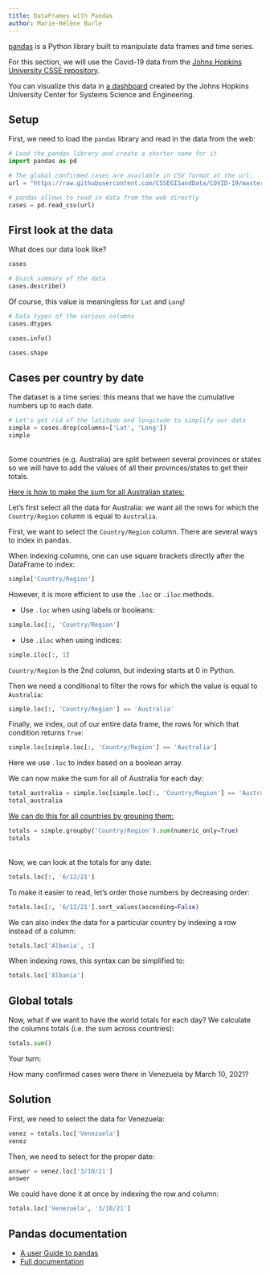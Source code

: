 ```yaml
---
title: DataFrames with Pandas
author: Marie-Hélène Burle
---
```


:::{.def}

[pandas](https://pandas.pydata.org/) is a Python library built to manipulate data frames and time series.

:::

For this section, we will use the Covid-19 data from the [Johns Hopkins University CSSE repository](https://github.com/CSSEGISandData/COVID-19).

You can visualize this data in [a dashboard](https://www.arcgis.com/apps/dashboards/bda7594740fd40299423467b48e9ecf6) created by the Johns Hopkins University Center for Systems Science and Engineering.

## Setup

First, we need to load the `pandas` library and read in the data from the web:

```python
# Load the pandas library and create a shorter name for it
import pandas as pd

# The global confirmed cases are available in CSV format at the url:
url = "https://raw.githubusercontent.com/CSSEGISandData/COVID-19/master/csse_covid_19_data/csse_covid_19_time_series/time_series_covid19_confirmed_global.csv"

# pandas allows to read in data from the web directly
cases = pd.read_csv(url)
```

## First look at the data

What does our data look like?

```python
cases
```

```python
# Quick summary of the data
cases.describe()
```

:::{.note}

Of course, this value is meaningless for `Lat` and `Long`!

:::

```python
# Data types of the various columns
cases.dtypes
```

```python
cases.info()
```

```python
cases.shape
```

## Cases per country by date

The dataset is a time series: this means that we have the cumulative numbers up to each date.

```python
# Let's get rid of the latitude and longitude to simplify our data
simple = cases.drop(columns=['Lat', 'Long'])
simple
```
<br>
Some countries (e.g. Australia) are split between several provinces or states so we will have to add the values of all their provinces/states to get their totals.

[Here is how to make the sum for all Australian states:]{.underline}

Let's first select all the data for Australia: we want all the rows for which the `Country/Region` column is equal to `Australia`.

First, we want to select the `Country/Region` column. There are several ways to index in pandas.

When indexing columns, one can use square brackets directly after the DataFrame to index:

```python
simple['Country/Region']
```

However, it is more efficient to use the `.loc` or `.iloc` methods.

- Use `.loc` when using labels or booleans:

```python
simple.loc[:, 'Country/Region']
```

-  Use `.iloc` when using indices:

```python
simple.iloc[:, 1]
```

:::{.note}

`Country/Region` is the 2nd column, but indexing starts at 0 in Python.

:::

Then we need a conditional to filter the rows for which the value is equal to `Australia`:

```python
simple.loc[:, 'Country/Region'] == 'Australia'
```

Finally, we index, out of our entire data frame, the rows for which that condition returns `True`:

```python
simple.loc[simple.loc[:, 'Country/Region'] == 'Australia']
```

:::{.note}

Here we use `.loc` to index based on a boolean array.

:::

We can now make the sum for all of Australia for each day:

```python
total_australia = simple.loc[simple.loc[:, 'Country/Region'] == 'Australia'].sum(numeric_only=True)
total_australia
```

[We can do this for all countries by grouping them:]{.underline}

```python
totals = simple.groupby('Country/Region').sum(numeric_only=True)
totals
```
<br>
Now, we can look at the totals for any date:

```python
totals.loc[:, '6/12/21']
```

To make it easier to read, let's order those numbers by decreasing order:

```python
totals.loc[:, '6/12/21'].sort_values(ascending=False)
```

We can also index the data for a particular country by indexing a row instead of a column:

```python
totals.loc['Albania', :]
```

When indexing rows, this syntax can be simplified to:

```python
totals.loc['Albania']
```

## Global totals

Now, what if we want to have the world totals for each day? We calculate the columns totals (i.e. the sum across countries):

```python
totals.sum()
```

:::{.exo}

:::{.yourturn}

Your turn:

:::

How many confirmed cases were there in Venezuela by March 10, 2021?

:::

:::{.callout collapse="true"}

## Solution

First, we need to select the data for Venezuela:

```python
venez = totals.loc['Venezuela']
venez
```

Then, we need to select for the proper date:

```python
answer = venez.loc['3/10/21']
answer
```

We could have done it at once by indexing the row and column:

```python
totals.loc['Venezuela', '3/10/21']
```

:::

## Pandas documentation

- [A user Guide to pandas](https://pandas.pydata.org/docs/user_guide/index.html)
- [Full documentation](https://pandas.pydata.org/pandas-docs/stable/reference/index.html)
